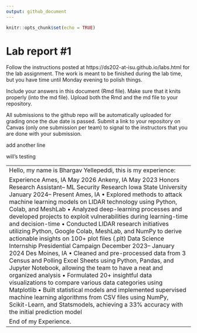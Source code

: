 ```yaml
---
output: github_document
---
```


<!-- README.md is generated from README.Rmd. Please edit the README.Rmd file -->


```r
knitr::opts_chunk$set(echo = TRUE)
```

# Lab report #1

Follow the instructions posted at https://ds202-at-isu.github.io/labs.html for the lab assignment. The work is meant to be finished during the lab time, but you have time until Monday evening to polish things.

Include your answers in this document (Rmd file). Make sure that it knits properly (into the md file). Upload both the Rmd and the md file to your repository.  

All submissions to the github repo will be automatically uploaded for grading once the due date is passed.
Submit a link to your repository on Canvas (only one submission per team) to signal to the instructors that you are done with your submission.

add another line

will's testing

------------------------------------------------------------------------------------------------------------------------------------------------
Hello, my name is Bhargav Yellepeddi, this is my experience:

Experience
 Ames, IA
 May 2026
 Ankeny, IA
 May 2023
 Honors Research Assistant– ML Security Research
 Iowa State University
 January 2024– Present
 Ames, IA
 • Explored methods to attack machine learning models on LIDAR technology using Python, Colab, and MeshLab
 • Analyzed deep-learning processes and developed projects to exploit vulnerabilities during learning-time and
 decision-time
 • Conducted LIDAR research initiatives utilizing Python, Google Colab, MeshLab, and NumPy to derive actionable
 insights on 100+ plot files (.plt)
 Data Science Internship
 Presidential Campaign
 December 2023– January 2024
 Des Moines, IA
 • Cleaned and pre-processed data from 3 Census and Polling Excel Sheets using Python, Pandas, and Jupyter
 Notebook, allowing the team to have a neat and organized analysis
 • Formulated 20+ insightful data visualizations to compare various data categories using Matplotlib
 • Built statistical models and implemented supervised machine learning algorithms from CSV files using NumPy,
 Scikit-Learn, and Statsmodels, achieving a 33% accuracy with the initial prediction model

 End of my Experience. 
 ----------------------------------------------------------------------------------------------------------------------------------------------